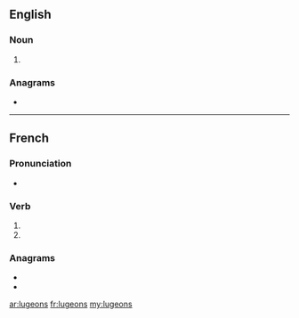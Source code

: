 ==English==

===Noun===
{{head|en|noun plural form}}

# {{plural of|lugeon|lang=en}}

===Anagrams===
* {{l|en|lounges}}

----

==French==

===Pronunciation===
* {{IPA|lang=fr|/ly.ʒɔ̃/}}

===Verb===
{{fr-verb-form}}

# {{inflection of|luger||1|p|pres|indc|lang=fr}}
# {{inflection of|luger||1|p|impr|lang=fr}}

===Anagrams===
* {{l|fr|léguons}}
* {{l|fr|longues}}

[[ar:lugeons]]
[[fr:lugeons]]
[[my:lugeons]]
